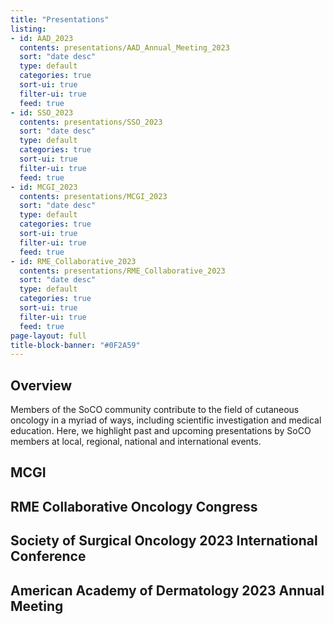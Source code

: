 ```yaml
---
title: "Presentations"
listing:
- id: AAD_2023
  contents: presentations/AAD_Annual_Meeting_2023  
  sort: "date desc"
  type: default
  categories: true
  sort-ui: true
  filter-ui: true
  feed: true 
- id: SSO_2023
  contents: presentations/SSO_2023  
  sort: "date desc"
  type: default
  categories: true
  sort-ui: true
  filter-ui: true
  feed: true
- id: MCGI_2023
  contents: presentations/MCGI_2023  
  sort: "date desc"
  type: default
  categories: true
  sort-ui: true
  filter-ui: true
  feed: true    
- id: RME_Collaborative_2023
  contents: presentations/RME_Collaborative_2023  
  sort: "date desc"
  type: default
  categories: true
  sort-ui: true
  filter-ui: true
  feed: true 
page-layout: full
title-block-banner: "#0F2A59"
---
```


## Overview
Members of the SoCO community contribute to the field of cutaneous oncology in a myriad of ways, including scientific investigation and medical education. Here, we highlight past and upcoming presentations by SoCO members at local, regional, national and international events.  

## MCGI
:::{#MCGI_2023}
:::

## RME Collaborative Oncology Congress
:::{#RME_Collaborative_2023}
:::


## Society of Surgical Oncology 2023 International Conference 
:::{#SSO_2023}
:::

## American Academy of Dermatology 2023 Annual Meeting
:::{#AAD_2023}
:::

